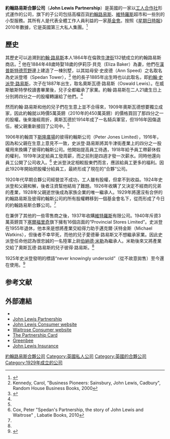 {{Infobox company
|  name   = John Lewis Partnership
|  logo   = [[Image:JLP_Logo.svg|270px]]
|  type   = 工人合作社
|  foundation     = 倫敦[[牛津街|牛津街]]（1929）<ref name="JLP — Our Founder">{{cite web  | title =  John Lewis Partnership — Our founder — the John Spedan Lewis story  | publisher =  John Lewis Partnership  | url =  http://www.johnlewispartnership.co.uk/about/our-founder.html  | accessdate =  11 November 2012  | archive-url =  https://web.archive.org/web/20150214004020/http://www.johnlewispartnership.co.uk/about/our-founder.html  | archive-date =  2015-02-14  | dead-url =  yes  }}</ref>
|  location       = 英國倫敦
|  founder        = [[約翰·史派登·路易斯|約翰·史派登·路易斯]]
|  key_people     = [[查理·梅菲爾德|查理·梅菲爾德]]爵士（執行董事）
|  Slogan         = Never Knowingly Undersold
|  num_employees  = {{Increase}} 91,000（2014）<ref>{{cite web| title=John Lewis Partnership – About us| url=http://www.johnlewispartnership.co.uk/about.html| access-date=2015-02-13| archive-date=2020-05-06| archive-url=https://web.archive.org/web/20200506111037/https://www.johnlewispartnership.co.uk/about.html| dead-url=no}}</ref>
|  industry       = 零售
|  subsid= [[維特羅斯|維特羅斯]]<br />[[約翰路易斯|約翰路易斯]]
|  products       = 服飾箱包、化妝品、家具、食品
|  revenue        = {{Increase}} £950億（2013）
|  net_income     = {{Increase}} £4.096億（2012-13）<ref>{{cite news | url=http://www.guardian.co.uk/business/2013/mar/07/john-lewis-bonus-17-percent-2012 | location=London | work=The Guardian | first1=Sarah | last1=Butler | first2=Josephine | last2=Moulds | title=John Lewis staff celebrate bonus of nine weeks' pay | date=7 March 2013 | accessdate=2015-02-13 | archive-date=2013-03-10 | archive-url=https://web.archive.org/web/20130310071042/http://www.guardian.co.uk/business/2013/mar/07/john-lewis-bonus-17-percent-2012 | dead-url=no }}</ref>
|  homepage       = [http://www.johnlewispartnership.co.uk John Lewis Partnership]
}}

'''約翰路易斯合夥公司'''（'''John Lewis Partnership'''）是英國的一家以[[工人合作社|工人合作社]]形式運作的公司，旗下的子公司包括高檔百貨[[約翰路易斯|約翰路易斯]]、[[維特羅斯|維特羅斯]]超市和一些別的小型服務。其所有人是代表全體工作人員利益的一家[[基金會|基金會]]。按照《[[星期日時報|星期日時報]]》2010年數據，它是英國第三大私人集團。<ref>{{cite web|url=http://www.fasttrack.co.uk/fasttrack/leagues/top100supplement.html|title=Top 10 for 2010|publisher=FAST TRACK in association with The Sunday Times|accessdate=16 February 2011|deadurl=yes|archiveurl=https://web.archive.org/web/20110706134528/http://www.fasttrack.co.uk/fasttrack/leagues/top100supplement.html|archivedate=2011年7月6日}}</ref>

==歷史==
其歷史可以追溯到[[約翰·路易斯_(商人)|約翰·路易斯]]本人1864年在倫敦[[牛津街|牛津街]]132號成立的約翰路易斯商店。<ref name="ReferenceA">Kennedy, Carol, "Business Pioneers: Sainsbury, John Lewis, Cadbury", Random House Business Books, 2000</ref> 他在1884年48歲時娶18歲的伊莉莎·貝克（Eliza Baker）為妻，他們在[[漢普斯特德荒野|漢普斯特德荒野]]邊上建造了一棟別墅，以其姑母安·史皮德（Ann Speed）之名取名為史派登塔（Spedan Tower），<ref>{{cite book|last=McPherson|first=Hugh|title=John Spedan Lewis 1885–1963: Remembered by Some of his Contemporaries in the Centenary Year of His Birth'|year=1985|publisher=John Lewis Partnership|location=England|page=139}}</ref> 他的長子1885年出生時也以此取名，即[[約翰·史派登·路易斯|約翰·史派登·路易斯]]，次子在1887年出生，取名奧斯瓦德·路易斯（Oswald Lewis）。在威斯敏斯特學校讀書畢業後，兒子全都繼承了家業。約翰·路易斯在二人21歲生日上分別將四分之一的股權轉讓給了他們。<ref name="ReferenceA"/>

然而約翰·路易斯和他的兒子們在生意上並不合得來，1909年奧斯瓦德想要獨立成家，因此約翰就以時價5萬英鎊（2010年的450萬英鎊）的價格買回了那四分之一的股權。後來幾經周折，奧斯瓦德於1914年成了一名騎兵軍官，但1916年因傷退伍，被父親重新接回了公司中。<ref name="ReferenceB"/>

1906年約翰買下[[斯隆廣場|斯隆廣場]]的彼得約翰斯公司（Peter Jones Limited），1916年，因為和父親在生意上意見不一致，史派登·路易斯將其牛津街產業上的四分之一股權用來換購了彼得約翰斯公司。他開始提高員工待遇，1918年給予員工帶薪休假的權利，1919年決定給員工發周薪，而之前則是四週才發一次薪水。同時他還向員工公開了公司收入。<ref name="ReferenceB">Cox, Peter "Spedan's Partnership, the story of John Lewis and Waitrose" , Labatie Books, 2010</ref> 史派登決定相較股東們而言，應該給員工更多的福利。因此1920年開始把股權分給員工，最終形成了現在的“合夥”公司。
 
1920年代早期合夥公司經營並不成功，工人雖有股權，但拿不到收益。1924年史派登和父親和解，後者注資幫他結局了難題。1926年收購了又決定不經商的兄弟的產業，1928年父親逝世後成為家族企業的唯一繼承人。1929年將還沒有合併的約翰路易斯及彼得約翰斯公司的所有股權轉移到一個基金會名下，從而形成了今日的約翰路易斯合夥公司。<ref name="ReferenceB"/>

在兼併了其他的一些零售商之後，1937年收購[[維特羅斯|維特羅斯]]有限公司。1940年斥資3萬英鎊買下[[塞爾福里奇|塞爾福里奇]]旗下擁有16個店面的“Provincial Stores Limited”。史派登在1955年退休，他本來是想將產業交給得力助手邁克爾·沃特金斯（Michael Watkins），但後者不幸早死，而他的兒子愛德華·路易斯又不想繼承家業。因此史派登任命他認為很忠誠的一名陸軍上尉[[伯納德·米勒|伯納德·米勒]]為繼承人。米勒後來又將產業交給了奧斯瓦德·路易斯的兒子彼得·路易斯。<ref name="ReferenceB"/>

1925年史派登發明的標語“never knowingly undersold”（從不故意拋售）至今還在使用。<ref>{{cite news|last=Brignall|first=Miles|title=John Lewis: Never Knowingly Undersold?|url=http://www.guardian.co.uk/money/2011/feb/05/john-lewis-never-knowingly-undersold|publisher=The Guardian|accessdate=7 March 2011|location=London|date=5 February 2011|archive-date=2013-01-15|archive-url=https://web.archive.org/web/20130115174728/http://www.guardian.co.uk/money/2011/feb/05/john-lewis-never-knowingly-undersold|dead-url=no}}</ref>

==参考文献==
{{reflist}}

==外部連結==
{{Commons category|John Lewis Partnership}}
*{{OpenCorp|John Lewis Partnership}}
*[https://web.archive.org/web/20200307081238/https://www.johnlewispartnership.co.uk/ John Lewis Partnership]
*[http://www.johnlewis.com John Lewis Consumer website] {{Wayback|url=http://www.johnlewis.com/ |date=20210503033402 }}
*[http://www.waitrose.com Waitrose Consumer website] {{Wayback|url=http://www.waitrose.com/ |date=20210503044658 }}
*[https://web.archive.org/web/20160531094633/http://www.partnershipcard.co.uk/ The Partnership Card]
*[https://web.archive.org/web/20120301054735/http://www.greenbee.com/ Greenbee]
*[https://web.archive.org/web/20170318023419/http://www.johnlewis-insurance.com/ John Lewis Insurance]

[[Category:約翰路易斯合夥公司|]]
[[Category:英國私人公司|Category:英國私人公司]]
[[Category:英國的合夥公司|Category:英國的合夥公司]]
[[Category:1929年成立的公司|Category:1929年成立的公司]]